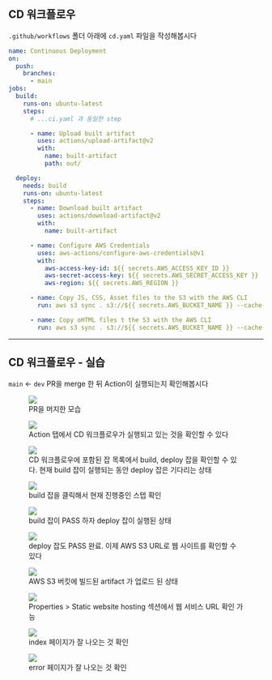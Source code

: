 ## CD 워크플로우

`.github/workflows` 폴더 아래에 `cd.yaml` 파일을 작성해봅시다

```yaml
name: Continuous Deployment
on:
  push:
    branches:
      - main
jobs:
  build:
    runs-on: ubuntu-latest
    steps:
      # ...ci.yaml 과 동일한 step

      - name: Upload built artifact
        uses: actions/upload-artifact@v2
        with:
          name: built-artifact
          path: out/

  deploy:
    needs: build
    runs-on: ubuntu-latest
    steps:
      - name: Download built artifact
        uses: actions/download-artifact@v2
        with:
          name: built-artifact

      - name: Configure AWS Credentials
        uses: aws-actions/configure-aws-credentials@v1
        with:
          aws-access-key-id: ${{ secrets.AWS_ACCESS_KEY_ID }}
          aws-secret-access-key: ${{ secrets.AWS_SECRET_ACCESS_KEY }}
          aws-region: ${{ secrets.AWS_REGION }}

      - name: Copy JS, CSS, Asset files to the S3 with the AWS CLI
        run: aws s3 sync . s3://${{ secrets.AWS_BUCKET_NAME }} --cache-control "public, max-age=31536000" --exclude "*.html"

      - name: Copy oHTML files t the S3 with the AWS CLI
        run: aws s3 sync . s3://${{ secrets.AWS_BUCKET_NAME }} --cache-control "no-cache"
```

---

## CD 워크플로우 - 실습

`main` <- `dev` PR을 merge 한 뒤 Action이 실행되는지 확인해봅시다

<!-- fragments-start -->

<figure>
  <img src="/slides/images/cd-hands-on/cd-1.png" />
  <figcaption>PR을 머지한 모습</figcaption>
</figure>

<figure>
  <img src="/slides/images/cd-hands-on/cd-2.png" />
  <figcaption>
    Action 탭에서 CD 워크플로우가 실행되고 있는 것을 확인할 수 있다
  </figcaption>
</figure>

<figure>
  <img src="/slides/images/cd-hands-on/cd-3.png" />
  <figcaption>
    CD 워크플로우에 포함된 잡 목록에서 build, deploy 잡을 확인할 수 있다. 현재
    build 잡이 실행되는 동안 deploy 잡은 기다리는 상태
  </figcaption>
</figure>

<figure>
  <img src="/slides/images/cd-hands-on/cd-4.png" />
  <figcaption>build 잡을 클릭해서 현재 진행중인 스텝 확인</figcaption>
</figure>

<figure>
  <img src="/slides/images/cd-hands-on/cd-5.png" />
  <figcaption>build 잡이 PASS 하자 deploy 잡이 실행된 상태</figcaption>
</figure>

<figure>
  <img src="/slides/images/cd-hands-on/cd-6.png" />
  <figcaption>
    deploy 잡도 PASS 완료. 이제 AWS S3 URL로 웹 사이트를 확인할 수 있다
  </figcaption>
</figure>

<figure>
  <img src="/slides/images/cd-hands-on/cd-7.png" />
  <figcaption>AWS S3 버킷에 빌드된 artifact 가 업로드 된 상태</figcaption>
</figure>

<figure>
  <img src="/slides/images/cd-hands-on/cd-8.png" />
  <figcaption>
    Properties > Static website hosting 섹션에서 웹 서비스 URL 확인 가능
  </figcaption>
</figure>

<figure>
  <img src="/slides/images/cd-hands-on/cd-9.png" />
  <figcaption>index 페이지가 잘 나오는 것 확인</figcaption>
</figure>

<figure>
  <img src="/slides/images/cd-hands-on/cd-10.png" />
  <figcaption>error 페이지가 잘 나오는 것 확인</figcaption>
</figure>

<!-- fragments-end -->
